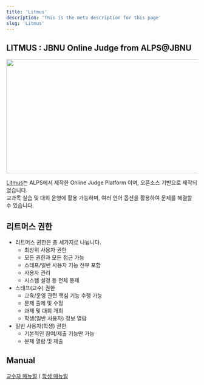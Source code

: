 ```yaml
---
title: 'Litmus'
description: 'This is the meta description for this page'
slug: 'Litmus'
---
```


## LITMUS : JBNU Online Judge from ALPS@JBNU

<img src="./images/Litmuslogo.png" width="800px" height="300px"/>

[Litmus](https://litmus.jbnu.ac.kr/)는 ALPS에서 제작한 Online Judge Platform 이며, 오픈소스 기반으로 제작되었습니다.<br/>
교과목 실습 및 대회 운영에 활용 가능하며, 여러 언어 옵션을 활용하여 문제를 해결할 수 있습니다.

## 리트머스 권한
- 리트머스 권한은 총 세가지로 나뉩니다.
    - 최상위 사용자 권한
    - 모든 권한과 모든 접근 가능
    -  스태프/일반 사용자 기능 전부 포함
    - 사용자 관리
    - 시스템 설정 등 전체 통제
 - 스태프(교수) 권한
    - 교육/운영 관련 핵심 기능 수행 가능
    - 문제 출제 및 수정
    - 과제 및 대회 개최
    - 학생(일반 사용자) 정보 열람
 - 일반 사용자(학생) 권한
    - 기본적인 참여/제출 기능만 가능
    - 문제 열람 및 제출

## Manual

[교수자 매뉴얼](./professorManual.mdx)ㅣ[학생 매뉴얼](./studentManual.mdx)